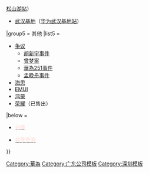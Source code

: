 {{Navbox
| name = 华为
| state = {{{state<includeonly>|autocollapse</includeonly>}}}
| title = [[华为|<span style="color:#FFE4E1">华为</span>]]
|titlestyle=background:#ce0e2d;color:#FFE4E1;
|groupstyle=background:#ce0e2d;color:#FFE4E1;
|belowstyle=background:#ce0e2d;color:#FFE4E1;
|image = [[File:Huawei wordmark 2019.svg|100px]]
| bodyclass = hlist

|group1 = {{Nowrap|智能手机<br>（[[华为手机型号列表|<span style="color:#87faff">型号列表</span>]]）}}
|list1 =
*Nova系
**[[華為Nova|Nova/青春版/Plus]]
**[[華為Nova 2|Nova 2/Plus]]
**[[華為Nova 3]]
**[[華為Nova 4]]
**[[華為Nova 5系列|Nova 5/5 Pro/5i/5i Pro/5z]]
**[[華為Nova 6系列|Nova 6/6 5G/6SE]]
**[[華為Nova 7|Nova 7/7Pro/7SE]]
**[[華為Nova 8|Nova 8/8Pro/8SE]]
**[[華為Nova 9]]
*畅享系
**[[华为畅享6|畅享6/6S]]
**[[华为畅享8系列|畅享8]]
**[[华为畅享10e|畅享10e]]
* [[华为U8800]]
* [[華為C8650|C8650]]
* [[華為ShotX|ShotX]]
* [[Nexus 6P]]
 {{Navbox subgroup
   |groupstyle=background:#ce0e2d;color:#FFE4E1;
   |group1=[[华为P系列|<span style="color:#87faff">P系</span>]]
   |list1= 
*[[华为 Ascend P1|Ascend P1/LTE/S/XL]]
*[[华为Ascend P2|Ascend P2]]
*[[華為Ascend P6|Ascend P6/S]]
*[[華為Ascend P7|Ascend P7]]
*[[华为P8|P8/青春版/Max]]
*[[华为P9|P9/青春版/Plus]]
*[[华为P10|P10/Plus]]
*[[华为P20系列|P20/P20 Pro]]
*[[華為P30系列|P30/P30 Pro]]
*[[華為P40系列|P40/P40 Pro/P40 Pro+]]
*[[华为P50系列|P50/P50 Pro/P50E]]
**[[華為P50 Pocket|Pocket]]
   |group2=[[华为Mate系列|<span style="color:#87faff">Mate系</span>]]
   |list2=
*[[華為Ascend Mate 7|Mate 7]]
*[[華為Mate S|Mate S]]
*[[华为Mate 8|Mate 8]]
*[[華為Mate 9|Mate 9/Pro/保時捷]]
*[[华为Mate 10系列|Mate 10/Pro/保時捷]]
*[[华为Mate RS]]
*[[華為Mate 20系列|Mate 20/X/Pro/保時捷]]
*[[华为Mate 30系列|Mate 30/E Pro/Pro/保時捷]]
*[[华为Mate 40系列|Mate 40/Pro/Pro+/保時捷/E/E Pro]]
*[[华为 Mate X|Mate X]]
**[[华为Mate Xs|Mate Xs]]
**[[华为 Mate X2|Mate X2]]
**[[華為Mate Xs 2|Mate Xs 2]]
}}

|group2 = 其他产品
|list2 = 
* [[華為Mediapad M5|Mediapad M5]]
* [[華為Mediapad M6|Mediapad M6]]
* [[華為MatePad|MatePad]]
* MatePad Pro
* MatePad Pro 10.8
* MatePad 11
* [[華為MateBook|MateBook]]
* [[华为手表|手表]]
* [[华为手環|手環]]
* [[华为支付|Huawei Pay]]
* [[华为应用市场|华为应用市场（AppGallery）]]
* [[華為商城]]
* [[ADS高阶自动驾驶]]
* [[WeLink]]
* 華為智選
* [[EulerOS]]
* [[HUAWEI FreeBuds Lipstick]]
* [[Helmetphone BH51M Neo]]
* [[WATCH GT 3]]
* [[Watch D]]
|group3 = 人物
|list3 = 
*[[梁华 (1964年)|梁华]]（董事长）
*[[任正非]]（董事、首席执行官）
*[[孟晚舟]]（副董事长，首席财务官）
*[[余承东]]（常务董事、消费者BG首席财务官、云与计算BG总裁）
*[[郭平 (华为)|郭平]]（副董事长，轮值董事长）
*[[徐直军]]（副董事长，轮值董事长）
*[[胡厚崑]]（副董事长，轮值董事长）
*[[何庭波]]（董事、海思总裁、2012 实验室总裁）
*[[李一男]]（原副总裁）
*[[孙亚芳]]（原董事长）
|group4 = 建筑与交通
|list4 =
* [[华为深圳基地|深圳基地]]（[[华为站]]）
* [[华为东莞基地|东莞基地]]（[[松山湖北站]]{{·}}[[松山湖站]]）
* [[华为武汉基地|武汉基地]]（[[华为武汉基地站]]）

|group5 = 其他
|list5 = 
* [[华为相关争议|争议]]
** [[胡新宇事件]]
** [[曾梦案]]
** [[華為251事件]]
** [[孟晚舟事件]]
* [[海思半导体|海思]]
* [[EMUI]]
* [[鸿蒙 (操作系统)|鸿蒙]]
*[[荣耀终端|荣耀]]（已售出）
|below = 
* {{icon|category}} '''[[:Category:华为|<span style="color:#FFE4E1">分类</span>]]'''
* {{Icon|Commons}} '''[[commons:Category:Huawei|<span style="color:#FFE4E1">共享资源</span>]]'''
}}<noinclude>
{{collapsible option}}
[[Category:華為]]
[[Category:广东公司模板]]
[[Category:深圳模板]]
</noinclude>